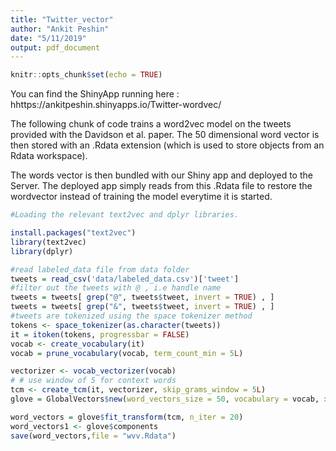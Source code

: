```yaml
---
title: "Twitter_vector"
author: "Ankit Peshin"
date: "5/11/2019"
output: pdf_document
---
```


```r
knitr::opts_chunk$set(echo = TRUE)
```

You can find the ShinyApp running here : hhttps://ankitpeshin.shinyapps.io/Twitter-wordvec/

The following chunk of code trains a word2vec model on the tweets provided with the Davidson et al. paper. The 50 dimensional word vector is then stored with an .Rdata extension (which is used to store objects from an Rdata workspace).

The words vector is then bundled with our Shiny app and deployed to the Server. The deployed app simply reads from this .Rdata file to restore the wordvector instead of training the model everytime it is started. 

```r

#Loading the relevant text2vec and dplyr libraries.

install.packages("text2vec")
library(text2vec)
library(dplyr)

#read labeled_data file from data folder
tweets = read_csv('data/labeled_data.csv')['tweet']
#filter out the tweets with @ , i.e handle name
tweets = tweets[ grep("@", tweets$tweet, invert = TRUE) , ]
tweets = tweets[ grep("&", tweets$tweet, invert = TRUE) , ]
#tweets are tokenized using the space tokenizer method
tokens <- space_tokenizer(as.character(tweets))
it = itoken(tokens, progressbar = FALSE)
vocab <- create_vocabulary(it)
vocab = prune_vocabulary(vocab, term_count_min = 5L)

vectorizer <- vocab_vectorizer(vocab)
# # use window of 5 for context words
tcm <- create_tcm(it, vectorizer, skip_grams_window = 5L)
glove = GlobalVectors$new(word_vectors_size = 50, vocabulary = vocab, x_max = 10)

word_vectors = glove$fit_transform(tcm, n_iter = 20)
word_vectors1 <- glove$components
save(word_vectors,file = "wvv.Rdata")

```



